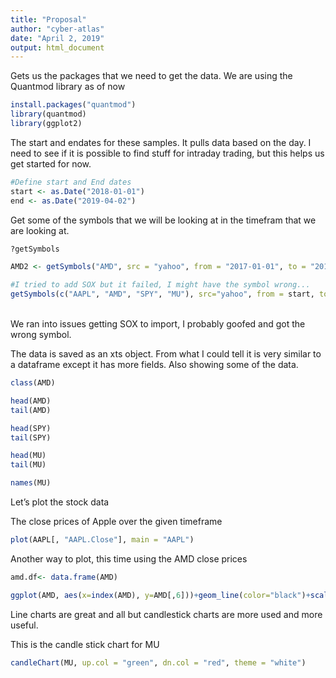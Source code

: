 ---
title: "Proposal"
author: "cyber-atlas"
date: "April 2, 2019"
output: html_document
---


Gets us the packages that we need to get the data.
We are using the Quantmod library as of now

```{r}
install.packages("quantmod")
library(quantmod)
library(ggplot2)
```


The start and endates for these samples. It pulls data based on the day. I need to see if it is possible to find stuff for intraday trading, but this helps us get started for now. 


```{r}
#Define start and End dates
start <- as.Date("2018-01-01")
end <- as.Date("2019-04-02")
```

Get some of the symbols that we will be looking at in the timefram that we are looking at. 

```{r}
?getSymbols

AMD2 <- getSymbols("AMD", src = "yahoo", from = "2017-01-01", to = "2019-04-20", auto.assign = FALSE)

#I tried to add SOX but it failed, I might have the symbol wrong...
getSymbols(c("AAPL", "AMD", "SPY", "MU"), src="yahoo", from = start, to = end)
```
<br> We ran into issues getting SOX to import, I probably goofed and got the wrong symbol. 



The data is saved as an xts object. From what I could tell it is very similar to a dataframe except it has more fields. Also showing some of the data.

```{r}
class(AMD)

head(AMD)
tail(AMD)

head(SPY)
tail(SPY)

head(MU)
tail(MU)

names(MU)

```

Let's plot the stock data

The close prices of Apple over the given timeframe
```{r}

plot(AAPL[, "AAPL.Close"], main = "AAPL")
```

Another way to plot, this time using the AMD close prices
```{r}
amd.df<- data.frame(AMD)

ggplot(AMD, aes(x=index(AMD), y=AMD[,6]))+geom_line(color="black")+scale_x_date(date_labels = "%b %y", date_breaks = "6 months")

```


Line charts are great and all but candlestick charts are more used and more useful.

This is the candle stick chart for MU 

```{r}

candleChart(MU, up.col = "green", dn.col = "red", theme = "white")

```